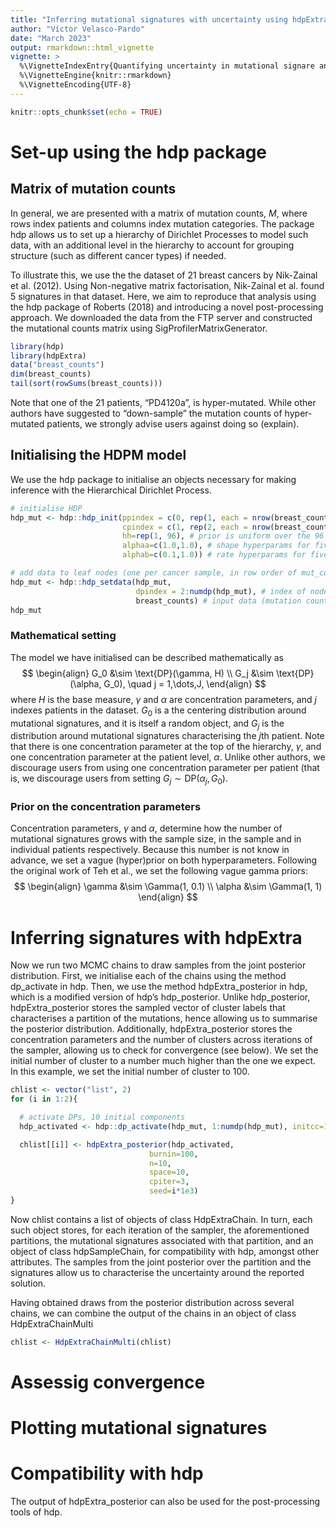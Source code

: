 ```yaml
---
title: "Inferring mutational signatures with uncertainty using hdpExtra"
author: "Víctor Velasco-Pardo"
date: "March 2023"
output: rmarkdown::html_vignette
vignette: >
  %\VignetteIndexEntry{Quantifying uncertainty in mutational signare analyses with hdpExtra}
  %\VignetteEngine{knitr::rmarkdown}
  %\VignetteEncoding{UTF-8} 
---
```

```r
knitr::opts_chunk$set(echo = TRUE)
```

# Set-up using the hdp package

## Matrix of mutation counts

In general, we are presented with a matrix of mutation counts, $M$, where rows
index patients and columns index mutation categories. The package hdp allows us 
to set up a hierarchy of Dirichlet Processes to model such data, with an 
additional level in the hierarchy to account for grouping structure (such as
different cancer types) if needed. 

To illustrate this, we use the the dataset of 21 breast cancers by Nik-Zainal et
al. (2012). Using Non-negative matrix factorisation, Nik-Zainal et al. found 
5 signatures in that dataset. Here, we aim to reproduce that analysis using the 
hdp package of Roberts (2018) and introducing a novel post-processing approach.
We downloaded the data from the FTP server and constructed the mutational counts
matrix using SigProfilerMatrixGenerator.

```r
library(hdp)
library(hdpExtra)
data("breast_counts")
dim(breast_counts)
tail(sort(rowSums(breast_counts)))
```
Note that one of the 21 patients, "PD4120a", is hyper-mutated. While other authors
have suggested to "down-sample" the mutation counts of hyper-mutated patients,
we strongly advise users against doing so (explain). 

## Initialising the HDPM model

We use the <tt>hdp</tt> package to initialise an objects necessary for making 
inference with the Hierarchical Dirichlet Process. 

```r
# initialise HDP
hdp_mut <- hdp::hdp_init(ppindex = c(0, rep(1, each = nrow(breast_counts))), # index of parental nodes
                         cpindex = c(1, rep(2, each = nrow(breast_counts))), # index of concentration param
                         hh=rep(1, 96), # prior is uniform over the 96 mutation categories
                         alphaa=c(1.0,1.0), # shape hyperparams for five different CPs
                         alphab=c(0.1,1.0)) # rate hyperparams for five different CPs

# add data to leaf nodes (one per cancer sample, in row order of mut_count)
hdp_mut <- hdp::hdp_setdata(hdp_mut,
                            dpindex = 2:numdp(hdp_mut), # index of nodes to add data to
                            breast_counts) # input data (mutation counts, sample rows match up with specified dpindex)
hdp_mut
```

### Mathematical setting

The model we have initialised can be described mathematically as 
$$
\begin{align}
G_0 &\sim \text{DP}(\gamma, H) \\
G_j &\sim \text{DP}(\alpha, G_0), \quad j = 1,\dots,J,
\end{align}
$$
where $H$ is the base measure, $\gamma$ and $\alpha$ are concentration parameters,
and $j$ indexes patients in the dataset. $G_0$ is a the centering distribution
around mutational signatures, and it is itself a random object, and $G_j$ is the
distribution around mutational signatures characterising the $j$th patient.
Note that there is one concentration parameter at the top of the hierarchy, $\gamma$,
and one concentration parameter at the patient level, $\alpha$. Unlike other authors,
we discourage users from using one concentration parameter per patient (that is,
we discourage users from setting $G_j \sim \text{DP}(\alpha_j,G_0)$. 

### Prior on the concentration parameters

Concentration parameters, $\gamma$ and $\alpha$, determine how the number of
mutational signatures grows with the sample size, in the sample and in individual
patients respectively. Because this number is not know in advance, we set a
vague (hyper)prior on both hyperparameters. Following the original work of Teh et al.,
we set the following vague gamma priors:
$$
\begin{align}
\gamma &\sim \Gamma(1, 0.1) \\
\alpha &\sim \Gamma(1, 1)
\end{align}
$$


# Inferring signatures with hdpExtra

Now we run two MCMC chains to draw samples from the joint posterior distribution.
First, we initialise each of the chains using the method dp_activate in hdp. Then, 
we use the method hdpExtra_posterior in hdp, which is a modified version of hdp's
hdp_posterior. Unlike hdp_posterior, hdpExtra_posterior stores the sampled vector
of cluster labels that characterises a partition of the mutations, hence allowing
us to summarise the posterior distribution. Additionally, hdpExtra_posterior stores
the concentration parameters and the number of clusters across iterations of the 
sampler, allowing us to check for convergence (see below).
We set the initial number of cluster to a number much higher than the one we expect.
In this example, we set the initial number of cluster to 100.

```r
chlist <- vector("list", 2)
for (i in 1:2){

  # activate DPs, 10 initial components
  hdp_activated <- hdp::dp_activate(hdp_mut, 1:numdp(hdp_mut), initcc=100, seed=i*200)

  chlist[[i]] <- hdpExtra_posterior(hdp_activated,
                               burnin=100,
                               n=10,
                               space=10,
                               cpiter=3,
                               seed=i*1e3)
}
```

Now chlist contains a list of objects of class HdpExtraChain. In turn, each such
object stores, for each iteration of the sampler, the aforementioned partitions, 
the mutational signatures associated with that partition, and an object of class
hdpSampleChain, for compatibility with hdp, amongst other attributes. The samples
from the joint posterior over the partition and the signatures allow us to characterise
the uncertainty around the reported solution. 

Having obtained draws from the posterior distribution across several chains, we 
can combine the output of the chains in an object of class HdpExtraChainMulti
```r
chlist <- HdpExtraChainMulti(chlist)
```

# Assessig convergence

# Plotting mutational signatures

# Compatibility with hdp

The output of hdpExtra_posterior can also be used for the post-processing tools
of hdp. 
